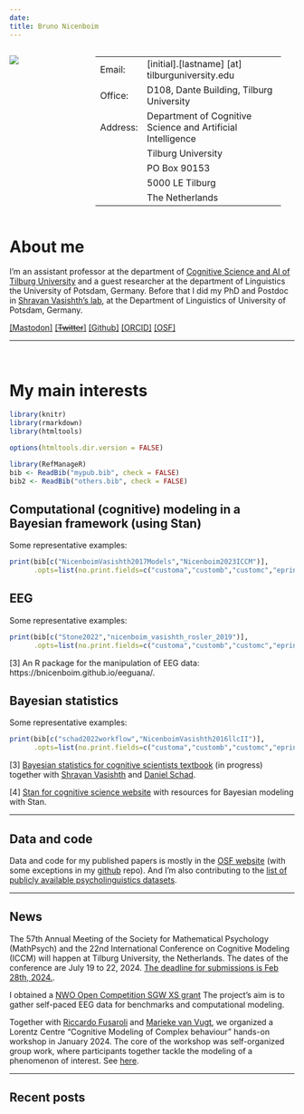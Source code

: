 ```yaml
---
date: 
title: Bruno Nicenboim
---
```


:::: {style="display: grid; grid-template-columns: 30% 65%; grid-column-gap: 1px; "}

::: {}
![](fig/s200_bruno.nicenboim.jpg)


:::

::: {}
-----------        -------------------------------------------
Email:             [initial].[lastname] [at] tilburguniversity.edu
Office:            D108, Dante Building, Tilburg University
Address:           Department of Cognitive Science and Artificial Intelligence
                   Tilburg University
                   PO Box 90153
                   5000 LE Tilburg
                   The Netherlands
-----------        -------------------------------------------

:::

::::
# About me

I'm an assistant professor at the department of [Cognitive Science and AI of Tilburg University](https://research.tilburguniversity.edu/en/persons/bruno-nicenboim) and a guest researcher at the department of Linguistics the University of Potsdam, Germany. Before that I did my PhD and Postdoc in [Shravan Vasishth's lab](http://www.ling.uni-potsdam.de/~vasishth/), at the Department of Linguistics of University of Potsdam, Germany. 


<a rel="me" href="https://fediscience.org/@bruno_nicenboim">[Mastodon]</a>
[[~~Twitter~~]](https://twitter.com/bruno_nicenboim)
[[Github]](https://github.com/bnicenboim)
[[ORCID]](http://orcid.org/0000-0002-5176-3943)
[[OSF]](https://osf.io/cmist/#!)


---

<br />

# My main interests
```r
library(knitr)
library(rmarkdown)
library(htmltools)

options(htmltools.dir.version = FALSE)

library(RefManageR)
bib <- ReadBib("mypub.bib", check = FALSE)
bib2 <- ReadBib("others.bib", check = FALSE)
```

## Computational (cognitive) modeling in a Bayesian framework (using Stan)

Some representative examples:

```r
print(bib[c("NicenboimVasishth2017Models","Nicenboim2023ICCM")],
      .opts=list(no.print.fields=c("customa","customb","customc","eprint","issn")))

```

## EEG

Some representative examples:

```r
print(bib[c("Stone2022","nicenboim_vasishth_rosler_2019")],
      .opts=list(no.print.fields=c("customa","customb","customc","eprint","issn")))

```

[3] An R package for the manipulation of EEG data: https://bnicenboim.github.io/eeguana/. 


 
##  Bayesian statistics 

Some representative examples:

```r
print(bib[c("schad2022workflow","NicenboimVasishth2016llcII")],
      .opts=list(no.print.fields=c("customa","customb","customc","eprint","issn")))

```

[3] [Bayesian statistics for cognitive scientists textbook](https://vasishth.github.io/Bayes_CogSci/) (in progress) together with [Shravan Vasishth](http://www.ling.uni-potsdam.de/~vasishth/) and [Daniel Schad](https://danielschad.github.io/). 


[4] [Stan for cognitive science website](https://cognitive-science-stan.github.io/) with resources for Bayesian modeling with Stan.

----

## Data and code

Data and code for my published papers  is mostly in the [OSF website](https://osf.io/cmist/) (with some exceptions in my [github](https://github.com/bnicenboim) repo). And I'm also contributing to the [list of publicly available psycholinguistics datasets](https://github.com/tmalsburg/PsychlingDatasets/wiki/A-directory-of-publicly-available-data-sets-from-psycholinguistic-studies). 

---

## News

The 57th Annual Meeting of the Society for Mathematical Psychology (MathPsych) and the 22nd International Conference on Cognitive Modeling (ICCM) will happen at Tilburg University, the Netherlands. The dates of the conference are July 19 to 22, 2024. [The deadline for submissions is Feb 28th, 2024.](https://mathpsych.org/conference/15/).


I obtained a [NWO Open Competition SGW XS grant](https://www.nwo.nl/en/researchprogrammes/open-competition-ssh/granted-projects)  The project's aim is to gather self-paced EEG data for benchmarks and computational modeling.


Together with [Riccardo Fusaroli](https://fusaroli.weebly.com) and [Marieke van Vugt](https://mkvanvugt.wordpress.com/), we organized a Lorentz Centre "Cognitive Modeling of Complex behaviour" hands-on workshop in January 2024.  The core of the workshop was self-organized group work, where participants together tackle the modeling of a phenomenon of interest. See 
[here](https://www.lorentzcenter.nl/cognitive-modeling-of-complex-behavior.html).


---
##  Recent posts


<!-- <\!-- -------------- -\-> -->

<!-- - I'll be teaching at the  [The Third Potsdam Summer School on Statistical Methods for Linguistics and Psychology (SMLP)](https://vasishth.github.io/smlp2020/), University of Potsdam, Germany. **7-11th September, 2020**. -->

<!-- <br/> -->

